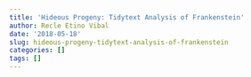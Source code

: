 ```yaml
---
title: 'Hideous Progeny: Tidytext Analysis of Frankenstein'
author: Recle Etino Vibal
date: '2018-05-18'
slug: hideous-progeny-tidytext-analysis-of-frankenstein
categories: []
tags: []
---
```

